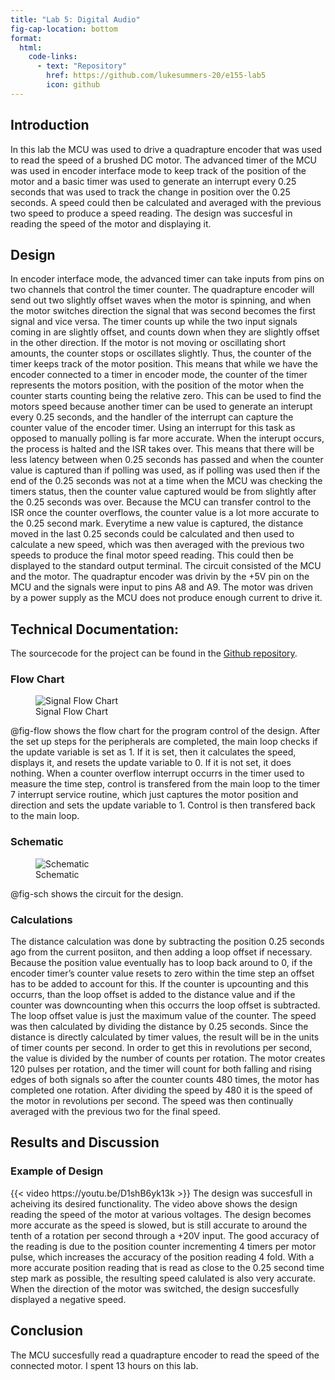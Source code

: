 ```yaml
---
title: "Lab 5: Digital Audio"
fig-cap-location: bottom
format:
  html:
    code-links:
      - text: "Repository"
        href: https://github.com/lukesummers-20/e155-lab5
        icon: github
---
```


## Introduction
In this lab the MCU was used to drive a quadrapture encoder that was used to read the speed of a brushed DC motor. The advanced timer of the MCU was used in encoder interface mode to keep track of the position of the motor and a basic timer was used to generate an interrupt every 0.25 seconds that was used to track the change in position over the 0.25 seconds. A speed could then be calculated and averaged with the previous two speed to produce a speed reading. The design was succesful in reading the speed of the motor and displaying it.

## Design
In encoder interface mode, the advanced timer can take inputs from pins on two channels that control the timer counter. The quadrapture encoder will send out two slightly offset waves when the motor is spinning, and when the motor switches direction the signal that was second becomes the first signal and vice versa. The timer counts up while the two input signals coming in are slightly offset, and counts down when they are slightly offset in the other direction. If the motor is not moving or oscillating short amounts, the counter stops or oscillates slightly. Thus, the counter of the timer keeps track of the motor position. This means that while we have the encoder connected to a timer in encoder mode, the counter of the timer represents the motors position, with the position of the motor when the counter starts counting being the relative zero. This can be used to find the motors speed because another timer can be used to generate an interupt every 0.25 seconds, and the handler of the interrupt can capture the counter value of the encoder timer. Using an interrupt for this task as opposed to manually polling is far more accurate. When the interupt occurs, the process is halted and the ISR takes over. This means that there will be less latency between when 0.25 seconds has passed and when the counter value is captured than if polling was used, as if polling was used then if the end of the 0.25 seconds was not at a time when the MCU was checking the timers status, then the counter value captured would be from slightly after the 0.25 seconds was over. Because the MCU can transfer control to the ISR once the counter overflows, the counter value is a lot more accurate to the 0.25 second mark. Everytime a new value is captured, the distance moved in the last 0.25 seconds could be calculated and then used to calculate a new speed, which was then averaged with the previous two speeds to produce the final motor speed reading. This could then be displayed to the standard output terminal. The circuit consisted of the MCU and the motor. The quadraptur encoder was drivin by the +5V pin on the MCU and the signals were input to pins A8 and A9. The motor was driven by a power supply as the MCU does not produce enough current to drive it. 

## Technical Documentation:
The sourcecode for the project can be found in the [Github repository](https://github.com/lukesummers-20/e155-lab5).

### Flow Chart
![Signal Flow Chart](images/flow.jpeg){#fig-flow}

@fig-flow shows the flow chart for the program control of the design. After the set up steps for the peripherals are completed, the main loop checks if the update variable is set as 1. If it is set, then it calculates the speed, displays it, and resets the update variable to 0. If it is not set, it does nothing. When a counter overflow interrupt occurrs in the timer used to measure the time step, control is transfered from the main loop to the timer 7 interrupt service routine, which just captures the motor position and direction and sets the update variable to 1. Control is then transfered back to the main loop.

### Schematic
![Schematic](images/schematic.jpg){#fig-sch}

@fig-sch shows the circuit for the design. 

### Calculations
The distance calculation was done by subtracting the position 0.25 seconds ago from the current posiiton, and then adding a loop offset if necessary. Because the position value eventually has to loop back around to 0, if the encoder timer's counter value resets to zero within the time step an offset has to be added to account for this. If the counter is upcounting and this occurrs, than the loop offset is added to the distance value and if the counter was downcounting when this occurrs the loop offset is subtracted. The loop offset value is just the maximum value of the counter. The speed was then calculated by dividing the distance by 0.25 seconds. Since the distance is directly calculated by timer values, the result will be in the units of timer counts per second. In order to get this in revolutions per second, the value is divided by the number of counts per rotation. The motor creates 120 pulses per rotation, and the timer will count for both falling and rising edges of both signals so after the counter counts 480 times, the motor has completed one rotation. After dividing the speed by 480 it is the speed of the motor in revolutions per second. The speed was then continually averaged with the previous two for the final speed.

## Results and Discussion

### Example of Design

{{< video https://youtu.be/D1shB6yk13k >}}
The design was succesfull in acheiving its desired functionality. The video above shows the design reading the speed of the motor at various voltages. The design becomes more accurate as the speed is slowed, but is still accurate to around the tenth of a rotation per second through a +20V input. The good accuracy of the reading is due to the position counter incrementing 4 timers per motor pulse, which increases the accuracy of the position reading 4 fold. With a more accurate position reading that is read as close to the 0.25 second time step mark as possible, the resulting speed calulated is also very accurate. When the direction of the motor was switched, the design succesfully displayed a negative speed. 

## Conclusion
The MCU succesfully read a quadrapture encoder to read the speed of the connected motor. I spent 13 hours on this lab. 